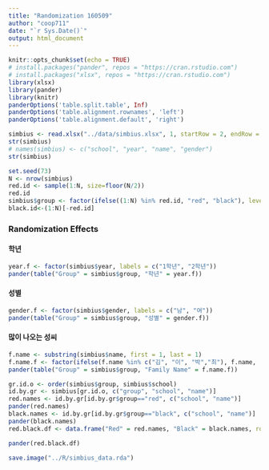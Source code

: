 ```yaml
---
title: "Randomization 160509"
author: "coop711"
date: "`r Sys.Date()`"
output: html_document
---
```


```r
knitr::opts_chunk$set(echo = TRUE)
# install.packages("pander", repos = "https://cran.rstudio.com")
# install.packages("xlsx", repos = "https://cran.rstudio.com")
library(xlsx)
library(pander)
library(knitr)
panderOptions('table.split.table', Inf)
panderOptions('table.alignment.rownames', 'left')
panderOptions('table.alignment.default', 'right')
```

<!--### Data Randomization-->

```r
simbius <- read.xlsx("../data/simbius.xlsx", 1, startRow = 2, endRow = 22, colIndex = 1:4, colClasses=rep("character", 6), stringsAsFactors = FALSE)
str(simbius)
# names(simbius) <- c("school", "year", "name", "gender")
str(simbius)
```

```r
set.seed(73)
N <- nrow(simbius) 
red.id <- sample(1:N, size=floor(N/2))
red.id
simbius$group <- factor(ifelse((1:N) %in% red.id, "red", "black"), levels = c("red", "black"))
black.id<-(1:N)[-red.id]
```

### Randomization Effects

#### 학년 

```r
year.f <- factor(simbius$year, labels = c("1학년", "2학년"))
pander(table("Group" = simbius$group, "학년" = year.f))
```

#### 성별

```r
gender.f <- factor(simbius$gender, labels = c("남", "여"))
pander(table("Group" = simbius$group, "성별" = gender.f))
```

#### 많이 나오는 성씨

```r
f.name <- substring(simbius$name, first = 1, last = 1)
f.name.f <- factor(ifelse(f.name %in% c("김", "이", "박","최"), f.name, "기타"), levels = c("김", "이", "박", "최", "기타"))
pander(table("Group" = simbius$group, "Family Name" = f.name.f))
```

<!--### List of Group Members-->

```r
gr.id.o <- order(simbius$group, simbius$school)
id.by.gr <- simbius[gr.id.o, c("group", "school", "name")]
red.names <- id.by.gr[id.by.gr$group=="red", c("school", "name")]
pander(red.names)
black.names <- id.by.gr[id.by.gr$group=="black", c("school", "name")]
pander(black.names)
red.black.df <- data.frame("Red" = red.names, "Black" = black.names, row.names = NULL)
```

```r
pander(red.black.df)
```

```r
save.image("../R/simbius_data.rda")
```